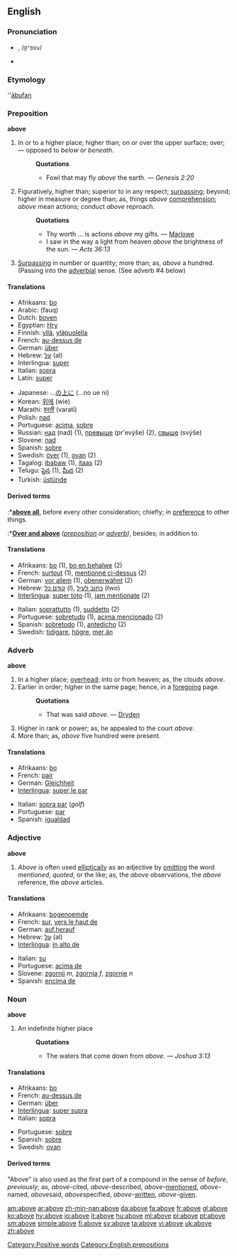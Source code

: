 {{wikipedia}}
==English==

{{rank|year|dear|high|297|above|received|read|together}}

===Pronunciation===
*{{IPAchar|ə-bŭv', /əˈbʌv/}}, /<tt>@"bVv</tt>/
*:{{IPAchar|[[Rhymes:English:-ʌv|Rhymes: -ʌv]]}}
*{{audio|en-us-above.ogg|Audio (US)}}
===Etymology===
{{OE.}} ''[[ābufan]]
===Preposition===
'''above'''

#In or to a higher place; higher than; on or over the upper surface; over; — opposed to ''below'' or ''beneath''.
#:'''Quotations'''
#:*Fowl that may fly ''above'' the earth. — ''Genesis 2:20''
#Figuratively, higher than; superior to in any respect; [[surpassing]]; beyond; higher in measure or degree than; as, things ''above'' [[comprehension]]; ''above'' mean actions; conduct ''above'' reproach.
#:'''Quotations'''
#:*Thy worth ... is actions ''above'' my gifts. — [[Marlowe]]
#:*I saw in the way a light from heaven ''above'' the brightness of the sun. — ''Acts 36:13''
#[[surpassing|Surpassing]] in number or quantity; more than; as, ''above'' a hundred. (Passing into the [[adverbial]] sense. (See adverb #4 below)

====Translations====
{{top}}
*Afrikaans: [[bo]]
*Arabic: {{ARchar|[[فوق]]}} (fauq)
*Dutch: [[boven]]
*Egyptian: [[Hry]]
*Finnish: [[yllä]], [[yläpuolella]]
*French: [[au-dessus de]]
*German: [[über]]
*Hebrew: [[על]] (al)
*Interlingua: [[super]]
*Italian: [[sopra]]
*Latin: [[super]]
{{mid}}
*Japanese: ...[[の]][[上に]] (...no ue ni)
*Korean: [[위에]] (wie)
*Marathi: [[वरती]] (varatī)
*Polish: [[nad]]
*Portuguese: [[acima]], [[sobre#Portuguese|sobre]]
*Russian: [[над]] (nad) (1), [[превыше]] (pr'evýše) (2), [[свыше]] (svýše)
*Slovene: [[nad]]
*Spanish: [[sobre#Spanish|sobre]]
*Swedish: [[över]] (1), [[ovan]] (2)
*Tagalog: [[ibabaw]] (1), [[itaas]] (2)
*Telugu: [[పైన]] (1), [[మీద]] (2)
*Turkish: [[üstünde]]
{{bottom}}

====Derived terms====
:*'''[[above all]]''', before every other consideration; chiefly; in [[preference]] to other things.
:*'''[[Over and above]]''' ''([[preposition]] or [[adverb]])'', besides; in addition to.

====Translations==== 
{{top}}
*Afrikaans: [[bo]] (1), [[bo en behalwe]] (2)
*French: [[surtout]] (1), [[mentionné ci-dessus]] (2)
*German: [[vor allem]] (1), [[obenerwähnt]] (2)
*Hebrew: [[קודם כל]] (''l''), [[כתוב לעיל]] (''two'')
*[[Interlingua]]: [[super toto]] (1), [[jam mentionate]] (2)
{{mid}}
*Italian: [[soprattutto]] (1), [[suddetto]] (2)
*Portuguese: [[sobretudo]] (1), [[acima mencionado]] (2)
*Spanish: [[sobretodo]] (1), [[antedicho]] (2)
*Swedish: [[tidigare]], [[högre]], [[mer än]]
{{bottom}}

===Adverb===
'''above'''

#In a higher place; [[overhead]]; into or from heaven; as, the clouds ''above''.
#Earlier in order; higher in the same page; hence, in a [[foregoing]] page.
#:'''Quotations'''
#:*That was said ''above''. — [[Dryden]]
#Higher in rank or power; as, he appealed to the court ''above''.
#More than; as, ''above'' five hundred were present.

====Translations====
{{top}}
*Afrikaans: [[bo]]
*French: [[pair]]
*German: [[Gleichheit]] {{f}}
*[[Interlingua]]: [[super le par]]
{{mid}}
*Italian: [[sopra par]] (''golf'')
*Portuguese: [[par]]
*Spanish: [[igualdad]]
{{bottom}}

===Adjective===
'''above'''

#''Above'' is often used [[elliptical]]ly as an adjective by [[omit]]ting the word ''mentioned'', ''quoted'', or the like; as, the ''above'' observations, the ''above'' reference, the ''above'' articles.

====Translations==== 
{{top}}
*Afrikaans: [[bogenoemde]]
*French: [[sur]], [[vers le haut de]]
*German: [[auf]],[[herauf]]
*Hebrew: [[על]] (al)
*[[Interlingua]]: [[in alto de]]
{{mid}}
*Italian: [[su#Italian|su]]
*Portuguese: [[acima de]]
*Slovene: [[zgornji]] ''m'', [[zgornja]] ''f'', [[zgornje]] ''n''
*Spanish: [[encima de]]
{{bottom}}

===Noun===
'''above'''

#An indefinite higher place
#:'''Quotations'''
#:*The waters that come down from ''above''. — ''Joshua 3:13''

====Translations====
{{top}}
*Afrikaans: [[bo]]
*French: [[au-dessus de]]
*German: [[über]]
*[[Interlingua]]: [[super supra]]
*Italian: [[sopra]]
{{mid}}
*Portuguese: [[sobre]]
*Spanish: [[sobre]]
*Swedish: [[ovan]]
{{bottom}}

====Derived terms====
"Above" is also used as the first part of a compound in the sense of ''before'', ''previously''; as, ''above''-cited, ''above''-described, ''above''-[[mentioned]], ''above''-named, ''above''said, ''above''specified, ''above''-[[written]], ''above''-[[given]].


[[Category:Positive words]]
[[Category:English prepositions]]

[[am:above]]
[[ar:above]]
[[zh-min-nan:above]]
[[da:above]]
[[fa:above]]
[[fr:above]]
[[gl:above]]
[[ko:above]]
[[hy:above]]
[[io:above]]
[[it:above]]
[[hu:above]]
[[ml:above]]
[[pl:above]]
[[pt:above]]
[[sm:above]]
[[simple:above]]
[[fi:above]]
[[sv:above]]
[[ta:above]]
[[vi:above]]
[[uk:above]]
[[zh:above]]